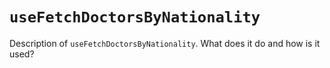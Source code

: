 <Meta title="Docs/Hooks/useFetchDoctorsByNationality" />

# `useFetchDoctorsByNationality`

Description of `useFetchDoctorsByNationality`. What does it do and how is it used?